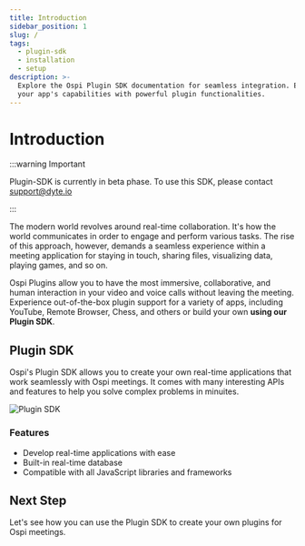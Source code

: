 ```yaml
---
title: Introduction
sidebar_position: 1
slug: /
tags:
  - plugin-sdk
  - installation
  - setup
description: >-
  Explore the Ospi Plugin SDK documentation for seamless integration. Enhance
  your app's capabilities with powerful plugin functionalities.
---
```


# Introduction

:::warning Important

Plugin-SDK is currently in beta phase. To use this SDK, please contact
support@dyte.io

:::

The modern world revolves around real-time collaboration. It's how the world
communicates in order to engage and perform various tasks. The rise of this
approach, however, demands a seamless experience within a meeting application
for staying in touch, sharing files, visualizing data, playing games, and so on.

Ospi Plugins allow you to have the most immersive, collaborative, and human
interaction in your video and voice calls without leaving the meeting.
Experience out-of-the-box plugin support for a variety of apps, including
YouTube, Remote Browser, Chess, and others or build your own **using our Plugin
SDK**.

## Plugin SDK

Ospi's Plugin SDK allows you to create your own real-time applications that work
seamlessly with Ospi meetings. It comes with many interesting APIs and features
to help you solve complex problems in minuites.

<img
  src="/static/plugin-sdk/plugin-sdk-cover.png"
  alt="Plugin SDK"
  className="cover-image"
/>

### Features

- Develop real-time applications with ease
- Built-in real-time database
- Compatible with all JavaScript libraries and frameworks

## Next Step

Let's see how you can use the Plugin SDK to create your own plugins for Ospi
meetings.

<head>
  <title>Plugin SDK Introduction</title>
  <meta
    name="description"
    content="Explore the Ospi Plugin SDK documentation for seamless integration. Enhance your app's capabilities with powerful plugin functionalities."
  />
</head>
